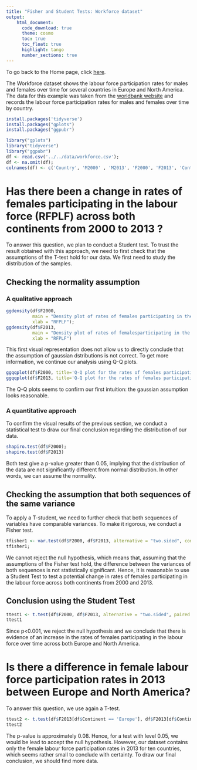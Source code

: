 ```yaml
---
title: "Fisher and Student Tests: Workforce dataset"
output:
    html_document:
      code_download: true    
      theme: cosmo
      toc: true
      toc_float: true
      highlight: tango
      number_sections: true
---
```


To go back to the Home page, click [here](https://quentin-duchemin.github.io/ENPC-SDA/).


The Workforce dataset shows the labour force participation rates for males and females over time for several countries in Europe and North America. The data for this example was taken from the [worldbank website](http://wdi.worldbank.org/table/2.2) and records the labour force participation rates for males and females over time by country.

```r
install.packages('tidyverse')
install.packages("gplots")
install.packages("ggpubr")
```

```r
library("gplots")
library("tidyverse")
library("ggpubr")
df <- read.csv('../../data/workforce.csv');
df <- na.omit(df);
colnames(df) <- c('Country', 'M2000' , 'M2013', 'F2000', 'F2013', 'Continent');
```


# Has there  been  a  change  in  rates  of females  participating  in  the  labour  force (RFPLF)  across  both  continents  from  2000  to 2013 ?


To answer this question, we plan to conduct a Student test. To trust the result obtained with this approach, we need to first check that the assumptions of the T-test hold for our data.
We first need to study the distribution of the samples.

## Checking the normality assumption

### A qualitative approach

```r
ggdensity(df$F2000, 
          main = "Density plot of rates of females participating in the labour force in 2000",
          xlab = "RFPLF");
ggdensity(df$F2013, 
          main = "Density plot of rates of femalesparticipating in the labour force in 2013",
          xlab = "RFPLF")
```

This first visual representation does not allow us to directly conclude that the assumption of gaussian dstributions is not correct. To get more information, we continue our analysis using Q-Q plots.

```r
ggqqplot(df$F2000, title='Q-Q plot for the rates of females participating in the labour force in 2000');
ggqqplot(df$F2013, title='Q-Q plot for the rates of females participating in the labour force in 2013')
```

The Q-Q plots seems to confirm our first intuition: the gaussian assumption looks reasonable.

### A quantitative approach

To confirm the visual results of the previous section, we conduct a statistical test to draw our final conclusion regarding the distribution of our data.


```r
shapiro.test(df$F2000);
shapiro.test(df$F2013)
```

Both test give a p-value greater than 0.05, implying that the distribution of the data are not significantly different from normal distribution. In other words, we can assume the normality.

## Checking the assumption that both sequences of the same variance

To apply a T-student, we need to further check that both sequences of variables have comparable variances. To make it rigorous, we conduct a Fisher test.

```r
tfisher1 <- var.test(df$F2000, df$F2013, alternative = "two.sided", conf.level = 0.95);
tfisher1;   
```

We cannot reject the null hypothesis, which means that, assuming that the assumptions of the Fisher test hold, the difference between the variances of both sequences is not statistically significant. 
Hence, it is reasonable to use a Student Test to test a potential change in rates of females participating in the labour force across both continents from 2000 and 2013.

## Conclusion using the Student Test

```r
ttest1 <- t.test(df$F2000, df$F2013, alternative = "two.sided", paired = TRUE, conf.level = 0.95)
ttest1
```

Since p<0.001,  we reject the null hypothesis and we conclude that there is evidence of an increase in the rates of females participating in the labour force over time across both Europe and North America.


# Is there a difference in female labour force participation rates in 2013 between Europe and North America?

To answer this question, we use again a T-test.

```r
ttest2 <- t.test(df$F2013[df$Continent == 'Europe'], df$F2013[df$Continent != 'Europe'], alternative = "two.sided", conf.level = 0.95)
ttest2
```

The p-value is approximately 0.08. Hence, for a test with level 0.05, we would be lead to accept the null hypothesis.
However, our dataset contains only the female labour force participation rates in 2013 for ten countries, which seems rather small to conclude with certainty. To draw our final conclusion, we should find more data.



